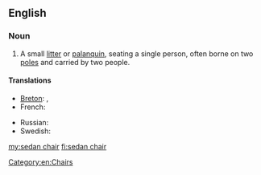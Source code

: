 ==English==

===Noun===
{{en-noun|head=[[sedan]] [[chair]]}}

# A small [[litter]] or [[palanquin]], seating a single person, often borne on two [[pole]]s and carried by two people.

====Translations====
{{trans-top}}
* [[Breton]]: {{t+|br|kador-doug|f}}, {{t+|br|kador-bortez|f}}
* French: {{t+|fr|chaise à porteurs|f}}
{{trans-mid}}
* Russian: {{t+|ru|портшез|m|sc=Cyrl|tr=portšěz}}
* Swedish: {{t|sv|bärstol|c}}
{{trans-bottom}}

[[Category:en:Chairs]]

[[my:sedan chair]]
[[fi:sedan chair]]